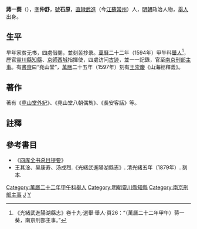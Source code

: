 '''蔣一葵'''（{{bd|?||?||}}），[[表字|字]]'''仲舒'''，[[號|號]]'''石原'''，[[南直隸|直隸]][[武進|武進]]（今[[江蘇|江蘇]][[常州|常州]]）人，[[明朝|明朝]]政治人物，[[舉人|舉人]]出身。

==生平==
早年家贫无书，四處借閱，並刻苦抄录。[[萬曆|萬曆]]二十二年（1594年）甲午科[[舉人|舉人]]<ref>《光緒武進陽湖縣志》卷十九·選舉·舉人·頁26：“（萬曆二十二年甲午）蒋一葵，南京刑部主事。”</ref>，歷官[[靈川縣|靈川縣]][[知縣|知縣]]、[[京師|京師]][[西城|西城]]指揮使，四處访问[[古迹|古迹]]，並一一記錄，官至[[南京|南京]][[刑部|刑部]][[主事|主事]]。有[[書齋|書齋]]曰“堯山堂”，[[萬曆|萬曆]]二十五年（1597年）刻有[[王崇慶|王崇慶]]《山海經釋義》。

==著作==
著有《[[s:堯山堂外紀|堯山堂外紀]]》、《堯山堂八朝偶雋》、《長安客話》等。

==註釋==
{{reflist}}

==參考書目==
* 《[[四库全书总目提要|四库全书总目提要]]》
* 王其淦、吴康寿、汤成烈.《光緒武進陽湖縣志》. 清光緒五年（1879年）. 刻本.

{{wikisource |堯山堂偶雋}}

[[Category:萬曆二十二年甲午科舉人|Category:萬曆二十二年甲午科舉人]]
[[Category:明朝靈川縣知縣|Category:明朝靈川縣知縣]]
[[Category:南京刑部主事|Category:南京刑部主事]]
[[Category:武進人|J]]
[[Category:蔣姓|Y]]